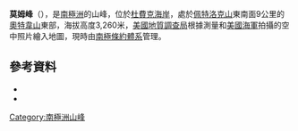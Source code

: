 {{coord|85|27|S|173|0|E|source:GNIS|display=title}}

'''莫姆峰'''（{{lang-en|Mom Peak}}），是[[南極洲|南極洲]]的山峰，位於[[杜費克海岸|杜費克海岸]]，處於[[佩特洛克山|佩特洛克山]]東南面9公里的[[奧特韋山|奧特韋山]]東部，海拔高度3,260米，[[美國地質調查局|美國地質調查局]]根據測量和[[美國海軍|美國海軍]]拍攝的空中照片繪入地圖，現時由[[南極條約體系|南極條約體系]]管理。

==參考資料==
*{{cite gnis | type = antarid | id = 10148| name = Mom Peak | accessdate = 2013-10-31}}
*{{usgs-gazetteer|id=10148}}

{{DEFAULTSORT:Mom Peak}}
[[Category:南極洲山峰|Category:南極洲山峰]]


{{DufekCoast-geo-stub}}